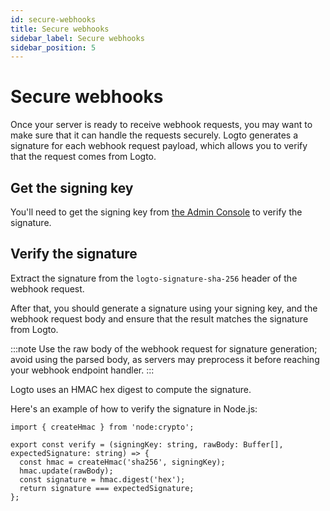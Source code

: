 ```yaml
---
id: secure-webhooks
title: Secure webhooks
sidebar_label: Secure webhooks
sidebar_position: 5
---
```


# Secure webhooks

Once your server is ready to receive webhook requests, you may want to make sure that it can handle the requests securely. Logto generates a signature for each webhook request payload, which allows you to verify that the request comes from Logto.

## Get the signing key

You'll need to get the signing key from [the Admin Console](https://docs.logto.io/docs/recipes/webhooks/configure-webhooks-in-console/#secure-webhook) to verify the signature.

## Verify the signature

Extract the signature from the `logto-signature-sha-256` header of the webhook request.

After that, you should generate a signature using your signing key, and the webhook request body and ensure that the result matches the signature from Logto.

:::note
Use the raw body of the webhook request for signature generation; avoid using the parsed body, as servers may preprocess it before reaching your webhook endpoint handler.
:::

Logto uses an HMAC hex digest to compute the signature.

Here's an example of how to verify the signature in Node.js:

```tsx
import { createHmac } from 'node:crypto';

export const verify = (signingKey: string, rawBody: Buffer[], expectedSignature: string) => {
  const hmac = createHmac('sha256', signingKey);
  hmac.update(rawBody);
  const signature = hmac.digest('hex');
  return signature === expectedSignature;
};
```

